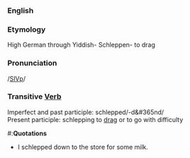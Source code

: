 ===English===

===Etymology===
High German through Yiddish- Schleppen- to drag

===Pronunciation===
/[[Pronunciation guide|SlVp]]/

=== Transitive [[Verb]] ===
Imperfect and past participle: schlepped/-d&#365nd/ <br>
Present participle: schlepping
to [[drag]] or to go with difficulty
#:'''Quotations'''
* I schlepped down to the store for some milk.